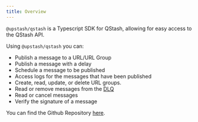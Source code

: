 ```yaml
---
title: Overview
---
```


`@upstash/qstash` is a Typescript SDK for QStash, allowing for easy access to the QStash API.

Using `@upstash/qstash` you can:

- Publish a message to a URL/URL Group
- Publish a message with a delay
- Schedule a message to be published
- Access logs for the messages that have been published
- Create, read, update, or delete URL groups.
- Read or remove messages from the [DLQ](/qstash/features/dlq)
- Read or cancel messages
- Verify the signature of a message

You can find the Github Repository [here](https://github.com/upstash/sdk-qstash-ts).

